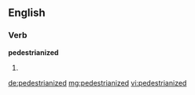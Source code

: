 ==English==

===Verb===
'''pedestrianized'''

# {{past of|[[pedestrianize]]}}

[[de:pedestrianized]]
[[mg:pedestrianized]]
[[vi:pedestrianized]]